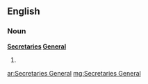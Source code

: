 ==English==

===Noun===
'''[[secretary|Secretaries]] [[general|General]]'''

# {{plural of|[[Secretary General]]}}

[[ar:Secretaries General]]
[[mg:Secretaries General]]